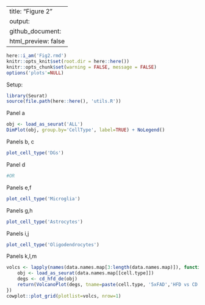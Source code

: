 ---
title: "Figure 2"
output:
  github_document:
    html_preview: false
------

```r
here::i_am('Fig2.rmd')
knitr::opts_knit$set(root.dir = here::here())
knitr::opts_chunk$set(warning = FALSE, message = FALSE)
options('plots'=NULL)
```
Setup:
```r
library(Seurat)
source(file.path(here::here(), 'utils.R'))
```

Panel a
```r
obj <- load_as_seurat('ALL')
DimPlot(obj, group.by='CellType', label=TRUE) + NoLegend()
```
Panels b, c
```r
plot_cell_type('DGs')
```
Panel d
```r
#OR
```
Panels e,f
```r
plot_cell_type('Microglia')
```
Panels g,h
```r
plot_cell_type('Astrocytes')
```
Panels i,j
```r
plot_cell_type('Oligodendrocytes')
```
Panels k,l,m
```r
volcs <- lapply(names(data.names.map[3:length(data.names.map)]), function(cell.type){
    obj <- load_as_seurat(data.names.map[[cell.type]])
    degs <- cd_hfd_de(obj)
    return(VolcanoPlot(degs, tname=paste(cell.type, '5xFAD','HFD vs CD', sep=' ,')))
})
cowplot::plot_grid(plotlist=volcs, nrow=1)
```

